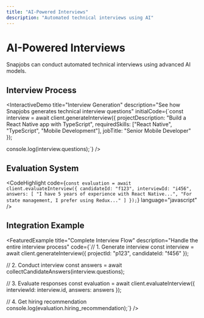 ```yaml
---
title: "AI-Powered Interviews"
description: "Automated technical interviews using AI"
---
```


# AI-Powered Interviews

Snapjobs can conduct automated technical interviews using advanced AI models.

## Interview Process

<InteractiveDemo
  title="Interview Generation"
  description="See how Snapjobs generates technical interview questions"
  initialCode={`const interview = await client.generateInterview({
  projectDescription: "Build a React Native app with TypeScript",
  requiredSkills: ["React Native", "TypeScript", "Mobile Development"],
  jobTitle: "Senior Mobile Developer"
});

console.log(interview.questions);`}
/>

## Evaluation System

<CodeHighlight
  code={`const evaluation = await client.evaluateInterview({
  candidateId: "f123",
  interviewId: "i456",
  answers: [
    "I have 5 years of experience with React Native...",
    "For state management, I prefer using Redux..."
  ]
});`}
  language="javascript"
/>

## Integration Example

<FeaturedExample
  title="Complete Interview Flow"
  description="Handle the entire interview process"
  code={`// 1. Generate interview
const interview = await client.generateInterview({
  projectId: "p123",
  candidateId: "f456"
});

// 2. Conduct interview
const answers = await collectCandidateAnswers(interview.questions);

// 3. Evaluate responses
const evaluation = await client.evaluateInterview({
interviewId: interview.id,
answers: answers
});

// 4. Get hiring recommendation
console.log(evaluation.hiring_recommendation);`}
/>
